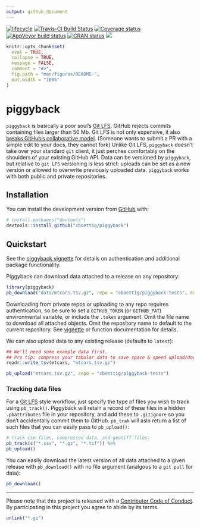 ```yaml
---
output: github_document
---
```


<!-- README.md is generated from README.Rmd. Please edit that file -->

[![lifecycle](https://img.shields.io/badge/lifecycle-experimental-orange.svg)](https://www.tidyverse.org/lifecycle/#experimental)
[![Travis-CI Build Status](https://travis-ci.org/cboettig/piggyback.svg?branch=master)](https://travis-ci.org/cboettig/piggyback)
[![Coverage status](https://codecov.io/gh/cboettig/piggyback/branch/master/graph/badge.svg)](https://codecov.io/github/cboettig/piggyback?branch=master)
[![AppVeyor build status](https://ci.appveyor.com/api/projects/status/github/cboettig/piggyback?branch=master&svg=true)](https://ci.appveyor.com/project/cboettig/piggyback)
[![CRAN status](https://www.r-pkg.org/badges/version/piggyback)](https://cran.r-project.org/package=piggyback)
[![](https://badges.ropensci.org/220_status.svg)](https://github.com/ropensci/onboarding/issues/220)

```r
knitr::opts_chunk$set(
  eval = TRUE,
  collapse = TRUE,
  message = FALSE,
  comment = "#>",
  fig.path = "man/figures/README-",
  out.width = "100%"
)
```

# piggyback

`piggyback` is basically a poor soul's [Git LFS](https://git-lfs.github.com/).  GitHub rejects commits containing files larger than 50 Mb.  Git LFS is not only expensive, it also [breaks GitHub's collaborative model](https://medium.com/@megastep/github-s-large-file-storage-is-no-panacea-for-open-source-quite-the-opposite-12c0e16a9a91). (Someone wants to submit a PR with a simple edit to your docs, they cannot fork)  Unlike Git LFS, `piggyback` doesn't take over your standard `git` client, it just perches comfortably on the shoulders of your existing GitHub API.  Data can be versioned by `piggyback`, but relative to `git LFS` versioning is less strict: uploads can be set as a new version or allowed to overwrite previously uploaded data.  `piggyback` works with both public and private repositories.  



## Installation

You can install the development version from [GitHub](https://github.com/) with:

``` r
# install.packages("devtools")
devtools::install_github("cboettig/piggyback")
```

## Quickstart

See the [piggyback vignette](https://cboettig.github.io/piggyback/articles/intro.html) for details on authentication and additional package functionality. 

Piggyback can download data attached to a release on any repository: 

```r
library(piggyback)
pb_download("data/mtcars.tsv.gz", repo = "cboettig/piggyback-tests", dest = tempdir())
```


Downloading from private repos or uploading to any repo requires authentication, so be sure to set a `GITHUB_TOKEN` (or `GITHUB_PAT`) environmental variable, or include the `.token` argument.  Omit the file name to download all attached objects. Omit the repository name to default to the current repository.  See [vignette](https://cboettig.github.io/piggyback/articles/intro.html) or function documentation for details.  

We can also upload data to any existing release (defaults to `latest`):

```r
## We'll need some example data first.
## Pro tip: compress your tabular data to save space & speed upload/downloads
readr::write_tsv(mtcars, "mtcars.tsv.gz")

pb_upload("mtcars.tsv.gz", repo = "cboettig/piggyback-tests")
```

### Tracking data files


For a [Git LFS](https://git-lfs.github.com/) style workflow, just specify the type of files you wish to track using `pb_track()`.  Piggyback will retain a record of these files in a hidden `.pbattributes` file in your repository, and add these to `.gitignore` so you don't accidentally commit them to GitHub.  `pb_trak` will aslo return a list of such files that you can easily pass to `pb_upload()`:  

```r
# track csv files, compressed data, and geotiff files:
pb_track(c("*.csv", "*.gz", "*.tif")) %>%
pb_upload()
```


You can easily download the latest version of all data attached to a given release with `pb_download()` with no file argument (analgous to  a `git pull` for data):

```r
pb_download()
```



----

Please note that this project is released with a [Contributor Code of Conduct](CODE_OF_CONDUCT.md).
By participating in this project you agree to abide by its terms.

```r
unlink("*.gz")
```
